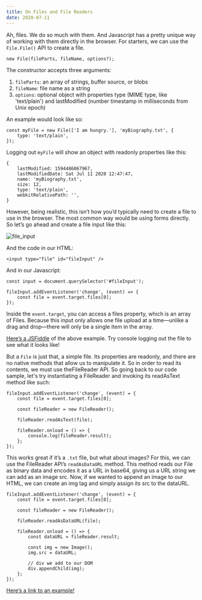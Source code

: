 ```yaml
---
title: On Files and File Readers
date: 2020-07-11
---
```


Ah, files. We do so much with them. And Javascript has a pretty unique way of working with them directly in the browser.
For starters, we can use the `File.File()` API to create a file.

```
new File(fileParts, fileName, options?);
```

The constructor accepts three arguments:
1. `fileParts`: an array of strings, buffer source, or blobs
2. `fileName`: file name as a string
3. `options`: optional object with properties type (MIME type, like 'text/plain') and lastModified (number timestamp in milliseconds from Unix epoch)

An example would look like so:

```
const myFile = new File(['I am hungry.'], 'myBiography.txt', {
    type: 'text/plain',
});
```

Logging out `myFile` will show an object with readonly properties like this:

```
{
    lastModified: 1594486067967,
    lastModifiedDate: Sat Jul 11 2020 12:47:47,
    name: 'myBiography.txt',
    size: 12,
    type: 'text/plain',
    webkitRelativePath: '',
}
```

However, being realistic, this isn’t how you’d typically need to create a file to use in the browser. The most common way would be using forms directly. So let’s go ahead and create a file input like this:

![file_input](./images/FileInput.png)

And the code in our HTML:

```
<input type="file" id="fileInput" />
```

And in our Javascript:

```
const input = document.querySelector('#fileInput');

fileInput.addEventListener('change', (event) => {
    const file = event.target.files[0];
});
```

Inside the `event.target`, you can access a files property, which is an array of Files. Because this input only allows one file upload at a time—unlike a drag and drop—there will only be a single item in the array.
 
[Here’s a JSFiddle](https://jsfiddle.net/nlemast/tphw249b/18/) of the above example. Try console logging out the file to see what it looks like!


But a `File` is just that, a simple file. Its properties are readonly, and there are no native methods that allow us to manipulate it. So in order to read its contents, we must use theFileReader API. So going back to our code sample, let's try instantiating a FileReader and invoking its readAsText method like such:

```
fileInput.addEventListener('change', (event) = {
    const file = event.target.files[0];

    const fileReader = new FileReader();

    fileReader.readAsText(file);

    fileReader.onload = () => {
        console.log(fileReader.result);
    };
});
```

This works great if it’s a `.txt` file, but what about images? For this, we can use the FileReader API’s `readAsDataURL` method. This method reads our File as binary data and encodes it as a URL in base64, giving us a URL string we can add as an image src. Now, if we wanted to append an image to our HTML, we can create an img tag and simply assign its src to the dataURL.

```
fileInput.addEventListener('change', (event) = {
    const file = event.target.files[0];

    const fileReader = new FileReader();

    fileReader.readAsDataURL(file);

    fileReader.onload = () => {
        const dataURL = fileReader.result;

        const img = new Image();
        img.src = dataURL;

        // div we add to our DOM
        div.appendChild(img);
    };
});
```

[Here’s a link to an example!](https://jsfiddle.net/nlemast/3t6zrkhf/10/)